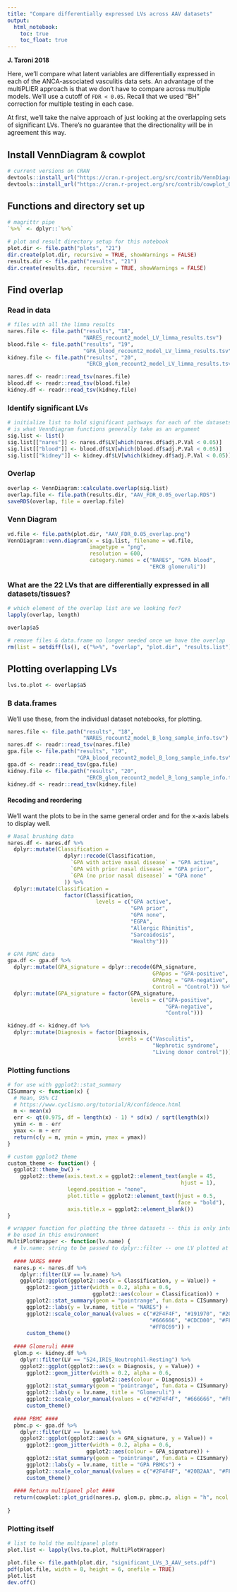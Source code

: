 ```yaml
---
title: "Compare differentially expressed LVs across AAV datasets"
output:   
  html_notebook: 
    toc: true
    toc_float: true
---
```


**J. Taroni 2018**

Here, we'll compare what latent variables are differentially expressed in each 
of the ANCA-associated vasculitis data sets.
An advantage of the multiPLIER approach is that we don't have to compare across 
multiple models.
We'll use a cutoff of `FDR < 0.05`. 
Recall that we used "BH" correction for multiple testing in each case.

At first, we'll take the naive approach of just looking at the overlapping
sets of significant LVs.
There's no guarantee that the directionality will be in agreement this way.

## Install VennDiagram & cowplot

```r
# current versions on CRAN
devtools::install_url("https://cran.r-project.org/src/contrib/VennDiagram_1.6.20.tar.gz")
devtools::install_url("https://cran.r-project.org/src/contrib/cowplot_0.9.2.tar.gz")
```

## Functions and directory set up

```r
# magrittr pipe
`%>%` <- dplyr::`%>%`
```

```r
# plot and result directory setup for this notebook
plot.dir <- file.path("plots", "21")
dir.create(plot.dir, recursive = TRUE, showWarnings = FALSE)
results.dir <- file.path("results", "21")
dir.create(results.dir, recursive = TRUE, showWarnings = FALSE)
```


## Find overlap

### Read in data

```r
# files with all the limma results
nares.file <- file.path("results", "18", 
                        "NARES_recount2_model_LV_limma_results.tsv")
blood.file <- file.path("results", "19", 
                        "GPA_blood_recount2_model_LV_limma_results.tsv")
kidney.file <- file.path("results", "20", 
                         "ERCB_glom_recount2_model_LV_limma_results.tsv")
```

```r
nares.df <- readr::read_tsv(nares.file)
blood.df <- readr::read_tsv(blood.file)
kidney.df <- readr::read_tsv(kidney.file)
```

### Identify significant LVs

```r
# initialize list to hold significant pathways for each of the datasets -- this
# is what VennDiagram functions generally take as an argument
sig.list <- list()
sig.list[["nares"]] <- nares.df$LV[which(nares.df$adj.P.Val < 0.05)]
sig.list[["blood"]] <- blood.df$LV[which(blood.df$adj.P.Val < 0.05)]
sig.list[["kidney"]] <- kidney.df$LV[which(kidney.df$adj.P.Val < 0.05)]
```

### Overlap

```r
overlap <- VennDiagram::calculate.overlap(sig.list)
overlap.file <- file.path(results.dir, "AAV_FDR_0.05_overlap.RDS")
saveRDS(overlap, file = overlap.file)
```

### Venn Diagram

```r
vd.file <- file.path(plot.dir, "AAV_FDR_0.05_overlap.png")
VennDiagram::venn.diagram(x = sig.list, filename = vd.file,
                          imagetype = "png",
                          resolution = 600,
                          category.names = c("NARES", "GPA blood", 
                                             "ERCB glomeruli"))
```

### What are the 22 LVs that are differentially expressed in all datasets/tissues?

```r
# which element of the overlap list are we looking for?
lapply(overlap, length)
```

```r
overlap$a5
```

```r
# remove files & data.frame no longer needed once we have the overlap
rm(list = setdiff(ls(), c("%>%", "overlap", "plot.dir", "results.list")))
```

## Plotting overlapping LVs

```r
lvs.to.plot <- overlap$a5
```

### B data.frames

We'll use these, from the individual dataset notebooks, for plotting.

```r
nares.file <- file.path("results", "18", 
                        "NARES_recount2_model_B_long_sample_info.tsv")
nares.df <- readr::read_tsv(nares.file)
gpa.file <- file.path("results", "19", 
                      "GPA_blood_recount2_model_B_long_sample_info.tsv")
gpa.df <- readr::read_tsv(gpa.file)
kidney.file <- file.path("results", "20", 
                         "ERCB_glom_recount2_model_B_long_sample_info.tsv")
kidney.df <- readr::read_tsv(kidney.file)
```

#### Recoding and reordering

We'll want the plots to be in the same general order and for the x-axis labels
to display well.

```r
# Nasal brushing data
nares.df <- nares.df %>%  
  dplyr::mutate(Classification =
                  dplyr::recode(Classification,
                    `GPA with active nasal disease` = "GPA active",
                    `GPA with prior nasal disease` = "GPA prior",
                    `GPA (no prior nasal disease)` = "GPA none"
                  )) %>%
  dplyr::mutate(Classification = 
                  factor(Classification, 
                            levels = c("GPA active",
                                       "GPA prior",
                                       "GPA none",
                                       "EGPA",
                                       "Allergic Rhinitis",
                                       "Sarcoidosis",
                                       "Healthy")))
```

```r
# GPA PBMC data
gpa.df <- gpa.df %>%
  dplyr::mutate(GPA_signature = dplyr::recode(GPA_signature, 
                                              GPApos = "GPA-positive",
                                              GPAneg = "GPA-negative",
                                              Control = "Control")) %>%
  dplyr::mutate(GPA_signature = factor(GPA_signature,
                                       levels = c("GPA-positive", 
                                                  "GPA-negative", 
                                                  "Control"))) 
```

```r
kidney.df <- kidney.df %>%
  dplyr::mutate(Diagnosis = factor(Diagnosis, 
                                   levels = c("Vasculitis", 
                                              "Nephrotic syndrome",
                                              "Living donor control")))
```

### Plotting functions

```r
# for use with ggplot2::stat_summary
CISummary <- function(x) {
  # Mean, 95% CI
  # https://www.cyclismo.org/tutorial/R/confidence.html
  m <- mean(x)
  err <- qt(0.975, df = length(x) - 1) * sd(x) / sqrt(length(x))
  ymin <- m - err
  ymax <- m + err
  return(c(y = m, ymin = ymin, ymax = ymax))
}

# custom ggplot2 theme
custom_theme <- function() {
  ggplot2::theme_bw() +
    ggplot2::theme(axis.text.x = ggplot2::element_text(angle = 45, 
                                                       hjust = 1),
                   legend.position = "none",
                   plot.title = ggplot2::element_text(hjust = 0.5, 
                                                      face = "bold"),
                   axis.title.x = ggplot2::element_blank()) 
}
```

```r
# wrapper function for plotting the three datasets -- this is only intended to 
# be used in this environment
MultiPlotWrapper <- function(lv.name) {
  # lv.name: string to be passed to dplyr::filter -- one LV plotted at a time
  
  #### NARES ####
  nares.p <- nares.df %>%
    dplyr::filter(LV == lv.name) %>%
    ggplot2::ggplot(ggplot2::aes(x = Classification, y = Value)) +
      ggplot2::geom_jitter(width = 0.2, alpha = 0.6,
                           ggplot2::aes(colour = Classification)) +
      ggplot2::stat_summary(geom = "pointrange", fun.data = CISummary) +
      ggplot2::labs(y = lv.name, title = "NARES") +
      ggplot2::scale_color_manual(values = c("#2F4F4F", "#191970", "#20B2AA",
                                             "#666666", "#CDCD00", "#FF4500",
                                             "#FF8C69")) +
      custom_theme()
  
  #### Glomeruli ####
  glom.p <- kidney.df %>% 
    dplyr::filter(LV == "524,IRIS_Neutrophil-Resting") %>%
    ggplot2::ggplot(ggplot2::aes(x = Diagnosis, y = Value)) +
      ggplot2::geom_jitter(width = 0.2, alpha = 0.6,
                           ggplot2::aes(colour = Diagnosis)) +
      ggplot2::stat_summary(geom = "pointrange", fun.data = CISummary) +
      ggplot2::labs(y = lv.name, title = "Glomeruli") +
      ggplot2::scale_color_manual(values = c("#2F4F4F", "#666666", "#FF8C69")) +
      custom_theme()
  
  #### PBMC ####
  pbmc.p <- gpa.df %>%
    dplyr::filter(LV == lv.name) %>%
    ggplot2::ggplot(ggplot2::aes(x = GPA_signature, y = Value)) +
      ggplot2::geom_jitter(width = 0.2, alpha = 0.6,
                         ggplot2::aes(colour = GPA_signature)) +
      ggplot2::stat_summary(geom = "pointrange", fun.data = CISummary) +
      ggplot2::labs(y = lv.name, title = "GPA PBMCs") +
      ggplot2::scale_color_manual(values = c("#2F4F4F", "#20B2AA", "#FF8C69")) +
      custom_theme()  
  
  #### Return multipanel plot ####
  return(cowplot::plot_grid(nares.p, glom.p, pbmc.p, align = "h", ncol = 3))
    
}

```

### Plotting itself

```r
# list to hold the multipanel plots
plot.list <- lapply(lvs.to.plot, MultiPlotWrapper)
```

```r
plot.file <- file.path(plot.dir, "significant_LVs_3_AAV_sets.pdf")
pdf(plot.file, width = 8, height = 6, onefile = TRUE)
plot.list
dev.off()
```


